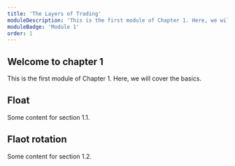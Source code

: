 ```yaml
---
title: 'The Layers of Trading'
moduleDescription: 'This is the first module of Chapter 1. Here, we will cover the basics.'
moduleBadge: 'Module 1'
order: 1
---
```


## Welcome to chapter 1

This is the first module of Chapter 1. Here, we will cover the basics.

## Float

Some content for section 1.1.

## Flaot rotation

Some content for section 1.2.
